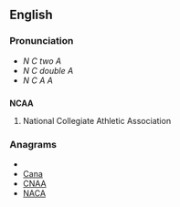 ==English==
===Pronunciation===
* ''N C two A''
* ''N C double A''
* ''N C A A''

==={{initialism}}===
'''NCAA'''

# {{US}}{{sport}} National Collegiate Athletic Association

===Anagrams===
* {{alphagram|aacn}}
* [[Cana#English|Cana]]
* [[CNAA#English|CNAA]]
* [[NACA#English|NACA]]